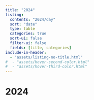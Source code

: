 ```yaml
---
title: "2024"
listing:
  contents: "2024/day"
  sort: "date"
  type: table
  categories: true
  sort-ui: false
  filter-ui: false
  fields: [title, categories]
include-in-header: 
  - "assets/listing-no-title.html"
#  - "assets/hover-second-color.html"
#  - "assets/hover-third-color.html"
---
```


# [2024]{.primary}
